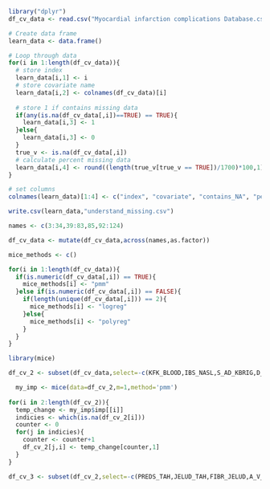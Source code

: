 ```r

library("dplyr")
df_cv_data <- read.csv("Myocardial infarction complications Database.csv")

```

```r
# Create data frame
learn_data <- data.frame()

# Loop through data
for(i in 1:length(df_cv_data)){
  # store index
  learn_data[i,1] <- i
  # store covariate name
  learn_data[i,2] <- colnames(df_cv_data)[i]
  
  # store 1 if contains missing data
  if(any(is.na(df_cv_data[,i])==TRUE) == TRUE){
    learn_data[i,3] <- 1
  }else{
    learn_data[i,3] <- 0
  }
  true_v <- is.na(df_cv_data[,i])
  # calculate percent missing data
  learn_data[i,4] <- round((length(true_v[true_v == TRUE])/1700)*100,1)
}

# set columns
colnames(learn_data)[1:4] <- c("index", "covariate", "contains_NA", "percent_missing")

write.csv(learn_data,"understand_missing.csv")

```

```r

names <- c(3:34,39:83,85,92:124)

df_cv_data <- mutate(df_cv_data,across(names,as.factor))

```

```r

mice_methods <- c()

for(i in 1:length(df_cv_data)){
  if(is.numeric(df_cv_data[,i]) == TRUE){
    mice_methods[i] <- "pmm"
  }else if(is.numeric(df_cv_data[,i]) == FALSE){
    if(length(unique(df_cv_data[,i])) == 2){
      mice_methods[i] <- "logreg"
    }else{
      mice_methods[i] <- "polyreg"
    }
  }
}

```

```r

library(mice)

df_cv_2 <- subset(df_cv_data,select=-c(KFK_BLOOD,IBS_NASL,S_AD_KBRIG,D_AD_KBRIG))

  my_imp <- mice(data=df_cv_2,m=1,method='pmm')
  
for(i in 2:length(df_cv_2)){
  temp_change <- my_imp$imp[[i]]
  indicies <- which(is.na(df_cv_2[i]))
  counter <- 0
  for(j in indicies){
    counter <- counter+1
    df_cv_2[j,i] <- temp_change[counter,1]
  }
}

```

```r

df_cv_3 <- subset(df_cv_2,select=-c(PREDS_TAH,JELUD_TAH,FIBR_JELUD,A_V_BLOK,OTEK_LANC,RAZRIV,DRESSLER,ZSN,REC_IM,P_IM_STEN,LET_IS))

```
